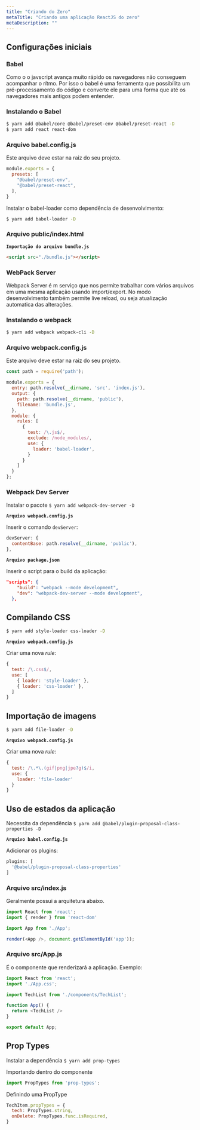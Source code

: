 ```yaml
---
title: "Criando do Zero"
metaTitle: "Criando uma aplicação ReactJS do zero"
metaDescription: ""
---
```


## Configurações iniciais

### Babel
Como o o javscript avança muito rápido os navegadores não conseguem acompanhar o rítmo. Por isso o babel é uma ferramenta que possibilita um pré-processamento do código e converte ele para uma forma que até os navegadores mais antigos podem entender.

### Instalando o Babel
```bash
$ yarn add @babel/core @babel/preset-env @babel/preset-react -D
$ yarn add react react-dom
```

### Arquivo babel.config.js

Este arquivo deve estar na raiz do seu projeto.

```js
module.exports = {
  presets: [
    "@babel/preset-env",
    "@babel/preset-react",
  ],
}
```

Instalar o babel-loader como dependência de desenvolvimento:

```bash
$ yarn add babel-loader -D
```

### Arquivo public/index.html

**`Importação do arquivo bundle.js`**

```html
<script src="./bundle.js"></script>
```

### WebPack Server

Webpack Server é m serviço que nos permite trabalhar com vários arquivos em uma mesma aplicação usando import/export. No modo desenvolvimento também permite live reload, ou seja atualização automatica das alterações.

### Instalando o webpack

```bash
$ yarn add webpack webpack-cli -D
```
### Arquivo webpack.config.js

Este arquivo deve estar na raiz do seu projeto.

```js
const path = require('path');

module.exports = {
  entry: path.resolve(__dirname, 'src', 'index.js'),
  output: {
    path: path.resolve(__dirname, 'public'),
    filename: 'bundle.js',
  },
  module: {
    rules: [
      {
        test: /\.js$/,
        exclude: /node_modules/,
        use: {
          loader: 'babel-loader',
        }
      }
    ]
  }
};
```

### Webpack Dev Server

Instalar o pacote `$ yarn add webpack-dev-server -D `

**`Arquivo webpack.config.js`**

Inserir o comando `devServer`:

```js
devServer: {
  contentBase: path.resolve(__dirname, 'public'),
},
```

**`Arquivo package.json`**

Inserir o script para o build da aplicação:
```json
"scripts": {
    "build": "webpack --mode development",
    "dev": "webpack-dev-server --mode development",
  },
```

## Compilando CSS

```bash
$ yarn add style-loader css-loader -D
```

**`Arquivo webpack.config.js`**

Criar uma nova *rule*:
```js
{
  test: /\.css$/,
  use: [
    { loader: 'style-loader' },
    { loader: 'css-loader' },
  ]
}
```

## Importação de imagens

```bash
$ yarn add file-loader -D
```

**`Arquivo webpack.config.js`**

Criar uma nova *rule*:
```js
{
  test: /\.*\.(gif|png|jpe?g)$/i,
  use: {
    loader: 'file-loader'
  }
}
```

## Uso de estados da aplicação

Necessita da dependência `$ yarn add @babel/plugin-proposal-class-properties -D`

**`Arquivo babel.config.js`**

Adicionar os plugins:
```js
plugins: [
  '@babel/plugin-proposal-class-properties'
]
```

### Arquivo src/index.js

Geralmente possui a arquitetura abaixo.
```js
import React from 'react';
import { render } from 'react-dom'

import App from './App';

render(<App />, document.getElementById('app'));
```

### Arquivo src/App.js

É o componente que renderizará a aplicação. Exemplo:
```js
import React from 'react';
import './App.css';

import TechList from './components/TechList';

function App() {
  return <TechList />
}

export default App;
```

## Prop Types

Instalar a dependência `$ yarn add prop-types`

Importando dentro do componente
```js
import PropTypes from 'prop-types';
```

Definindo uma PropType
```js
TechItem.propTypes = {
  tech: PropTypes.string,
  onDelete: PropTypes.func.isRequired,
}
```
